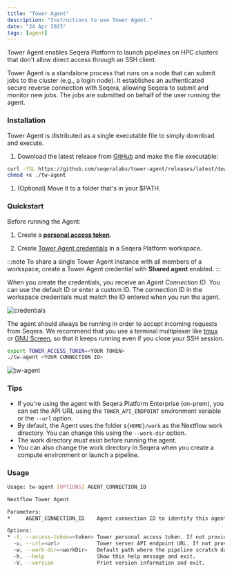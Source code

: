 ```yaml
---
title: "Tower Agent"
description: "Instructions to use Tower Agent."
date: "24 Apr 2023"
tags: [agent]
---
```


Tower Agent enables Seqera Platform to launch pipelines on HPC clusters that don't allow direct access through an SSH client.

Tower Agent is a standalone process that runs on a node that can submit jobs to the cluster (e.g., a login node). It establishes an authenticated secure reverse connection with Seqera, allowing Seqera to submit and monitor new jobs. The jobs are submitted on behalf of the user running the agent.

### Installation

Tower Agent is distributed as a single executable file to simply download and execute.

1.  Download the latest release from [GitHub](https://github.com/seqeralabs/tower-agent) and make the file executable:

   ```bash
   curl -fSL https://github.com/seqeralabs/tower-agent/releases/latest/download/tw-agent-linux-x86_64 > tw-agent
   chmod +x ./tw-agent
   ```

1.  (Optional) Move it to a folder that's in your $PATH.

### Quickstart

Before running the Agent:

1.  Create a [**personal access token**](../../api/overview.mdx#authentication).

1.  Create [Tower Agent credentials](../../credentials/agent_credentials.mdx) in a Seqera Platform workspace.

:::note
To share a single Tower Agent instance with all members of a workspace, create a Tower Agent credential with **Shared agent** enabled.
:::

When you create the credentials, you receive an _Agent Connection ID_. You can use the default ID or enter a custom ID. The connection ID in the workspace credentials must match the ID entered when you run the agent.

![credentials](../../credentials/_images/agent_credential.png)

The agent should always be running in order to accept incoming requests from Seqera. We recommend that you use a terminal multiplexer like [tmux](https://github.com/tmux/tmux) or [GNU Screen](https://www.gnu.org/software/screen/), so that it keeps running even if you close your SSH session.

```bash
export TOWER_ACCESS_TOKEN=<YOUR TOKEN>
./tw-agent <YOUR CONNECTION ID>
```

![tw-agent](../../_images/tw_agent_running.png)

### Tips

- If you're using the agent with Seqera Platform Enterprise (on-prem), you can set the API URL using the `TOWER_API_ENDPOINT` environment variable or the `--url` option.
- By default, the Agent uses the folder `${HOME}/work` as the Nextflow work directory. You can change this using the `--work-dir` option.
- The work directory _must_ exist before running the agent.
- You can also change the work directory in Seqera when you create a compute environment or launch a pipeline.

### Usage

```bash
Usage: tw-agent [OPTIONS] AGENT_CONNECTION_ID

Nextflow Tower Agent

Parameters:
*     AGENT_CONNECTION_ID    Agent connection ID to identify this agent.

Options:
* -t, --access-token=<token> Tower personal access token. If not provided, the TOWER_ACCESS_TOKEN variable will be used.
  -u, --url=<url>            Tower server API endpoint URL. If not provided TOWER_API_ENDPOINT variable will be used [default: https://api.cloud.seqera.io].
  -w, --work-dir=<workDir>   Default path where the pipeline scratch data is stored. It can be changed when launching a pipeline from Tower [default: ~/work].
  -h, --help                 Show this help message and exit.
  -V, --version              Print version information and exit.
```
